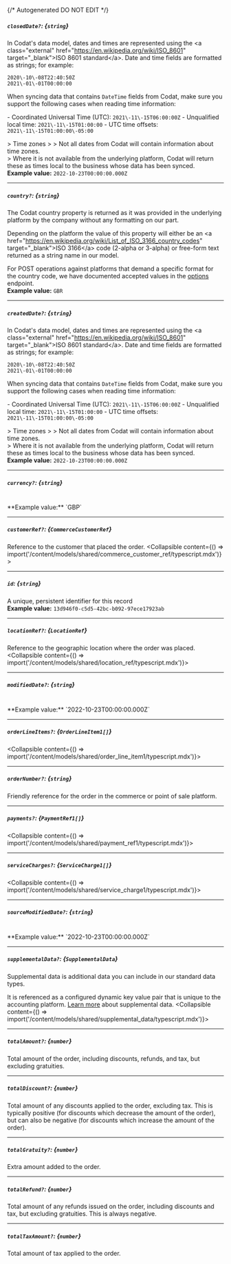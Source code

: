 {/* Autogenerated DO NOT EDIT  */}

##### `closedDate?`: *{`string`}*
In Codat's data model, dates and times are represented using the \<a class\="external" href\="https://en.wikipedia.org/wiki/ISO_8601" target\="_blank"\>ISO 8601 standard\</a\>. Date and time fields are formatted as strings; for example:

```
2020\-10\-08T22:40:50Z
2021\-01\-01T00:00:00
```



When syncing data that contains `DateTime` fields from Codat, make sure you support the following cases when reading time information:

\- Coordinated Universal Time (UTC): `2021\-11\-15T06:00:00Z`
\- Unqualified local time: `2021\-11\-15T01:00:00`
\- UTC time offsets: `2021\-11\-15T01:00:00\-05:00`

\> Time zones
\> 
\> Not all dates from Codat will contain information about time zones.  
\> Where it is not available from the underlying platform, Codat will return these as times local to the business whose data has been synced.
<br/>
**Example value:** `2022-10-23T00:00:00.000Z`

---
##### `country?`: *{`string`}*
The Codat country property is returned as it was provided in the underlying platform by the company without any formatting on our part.

Depending on the platform the value of this property will either be an \<a href\="https://en.wikipedia.org/wiki/List_of_ISO_3166_country_codes" target\="_blank"\>ISO 3166\</a\> code (2\-alpha or 3\-alpha) or free\-form text returned as a string name in our model. 

For POST operations against platforms that demand a specific format for the country code, we have documented accepted values in the [options](https://docs.codat.io/codat\-api\#/operations/get\-companies\-companyId\-connections\-connectionId\-push) endpoint.
<br/>
**Example value:** `GBR`

---
##### `createdDate?`: *{`string`}*
In Codat's data model, dates and times are represented using the \<a class\="external" href\="https://en.wikipedia.org/wiki/ISO_8601" target\="_blank"\>ISO 8601 standard\</a\>. Date and time fields are formatted as strings; for example:

```
2020\-10\-08T22:40:50Z
2021\-01\-01T00:00:00
```



When syncing data that contains `DateTime` fields from Codat, make sure you support the following cases when reading time information:

\- Coordinated Universal Time (UTC): `2021\-11\-15T06:00:00Z`
\- Unqualified local time: `2021\-11\-15T01:00:00`
\- UTC time offsets: `2021\-11\-15T01:00:00\-05:00`

\> Time zones
\> 
\> Not all dates from Codat will contain information about time zones.  
\> Where it is not available from the underlying platform, Codat will return these as times local to the business whose data has been synced.
<br/>
**Example value:** `2022-10-23T00:00:00.000Z`

---
##### `currency?`: *{`string`}*
<br/>
**Example value:** `GBP`

---
##### `customerRef?`: *{`CommerceCustomerRef`}*
Reference to the customer that placed the order.
<Collapsible content={() => import('/content/models/shared/commerce_customer_ref/typescript.mdx')}>
</Collapsible>

---
##### `id`: *{`string`}*
A unique, persistent identifier for this record
<br/>
**Example value:** `13d946f0-c5d5-42bc-b092-97ece17923ab`

---
##### `locationRef?`: *{`LocationRef`}*
Reference to the geographic location where the order was placed.
<Collapsible content={() => import('/content/models/shared/location_ref/typescript.mdx')}>
</Collapsible>

---
##### `modifiedDate?`: *{`string`}*
<br/>
**Example value:** `2022-10-23T00:00:00.000Z`

---
##### `orderLineItems?`: *{`OrderLineItem1[]`}*
<Collapsible content={() => import('/content/models/shared/order_line_item1/typescript.mdx')}>
</Collapsible>

---
##### `orderNumber?`: *{`string`}*
Friendly reference for the order in the commerce or point of sale platform.

---
##### `payments?`: *{`PaymentRef1[]`}*
<Collapsible content={() => import('/content/models/shared/payment_ref1/typescript.mdx')}>
</Collapsible>

---
##### `serviceCharges?`: *{`ServiceCharge1[]`}*
<Collapsible content={() => import('/content/models/shared/service_charge1/typescript.mdx')}>
</Collapsible>

---
##### `sourceModifiedDate?`: *{`string`}*
<br/>
**Example value:** `2022-10-23T00:00:00.000Z`

---
##### `supplementalData?`: *{`SupplementalData`}*
Supplemental data is additional data you can include in our standard data types. 

It is referenced as a configured dynamic key value pair that is unique to the accounting platform. [Learn more](https://docs.codat.io/using\-the\-api/supplemental\-data/overview) about supplemental data.
<Collapsible content={() => import('/content/models/shared/supplemental_data/typescript.mdx')}>
</Collapsible>

---
##### `totalAmount?`: *{`number`}*
Total amount of the order, including discounts, refunds, and tax, but excluding gratuities.

---
##### `totalDiscount?`: *{`number`}*
Total amount of any discounts applied to the order, excluding tax. This is typically positive (for discounts which decrease the amount of the order), but can also be negative (for discounts which increase the amount of the order).

---
##### `totalGratuity?`: *{`number`}*
Extra amount added to the order.

---
##### `totalRefund?`: *{`number`}*
Total amount of any refunds issued on the order, including discounts and tax, but excluding gratuities. This is always negative.

---
##### `totalTaxAmount?`: *{`number`}*
Total amount of tax applied to the order.

